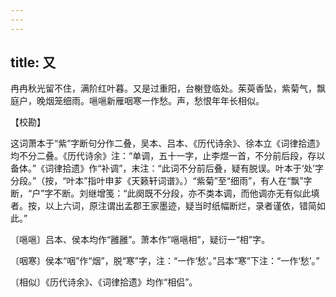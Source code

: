```yaml
---
---
---
```

title: 又
---







冉冉秋光留不住，满阶红叶暮。又是过重阳，台榭登临处。茱萸香坠，紫菊气，飘庭户，晚烟笼细雨。嗈嗈新雁咽寒一作愁。声，愁恨年年长相似。

【校勘】

这词萧本于“紫”字断句分作二叠，吴本、吕本、《历代诗余》、徐本立《词律拾遗》均不分二叠。《历代诗余》注：“单调，五十一字，止李煜一首，不分前后段，存以备体。”《词律拾遗》作“补调”，末注：“此词不分前后叠，疑有脱误。叶本于‘处’字分段。”（按，“叶本”指叶申芗《天籁轩词谱》。）“紫菊”至“细雨”，有人在“飘”字断，“户”字不断。刘继增笺：“此阕既不分段，亦不类本调，而他调亦无有似此填者。按，以上六词，原注谓出孟郡王家墨迹，疑当时纸幅断烂，录者谨依，错简如此。”

〔嗈嗈〕吕本、侯本均作“雝雝”。萧本作“嗈嗈相”，疑衍一“相”字。

〔咽寒〕侯本“咽”作“烟”，脱“寒”字，注：“一作‘愁’。”吕本“寒”下注：“一作‘愁’。”

〔相似〕《历代诗余》、《词律拾遗》均作“相侣”。